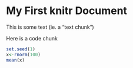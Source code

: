 My First knitr Document
==============================

This is some text (ie. a "text chunk")

Here is a code chunk
```r
set.seed(1)
x<-rnorm(100)
mean(x)
```
